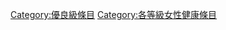 {{Emptycat}}
{{Articles by Quality|topic=女性健康|project=女性健康|format=toc}}

[[Category:優良級條目|Category:優良級條目]]
[[Category:各等級女性健康條目‎|Category:各等級女性健康條目‎]]
